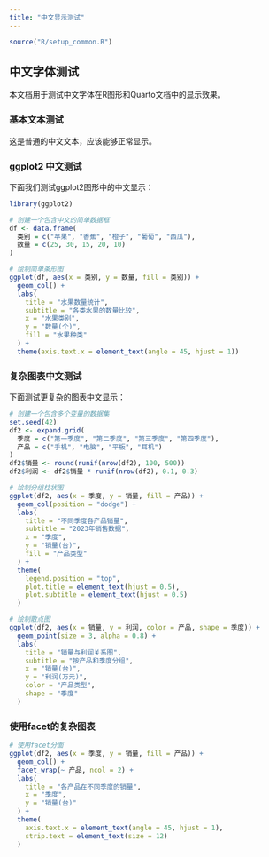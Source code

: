 ```yaml
---
title: "中文显示测试"
---
```


```r
source("R/setup_common.R")
```

## 中文字体测试

本文档用于测试中文字体在R图形和Quarto文档中的显示效果。

### 基本文本测试

这是普通的中文文本，应该能够正常显示。

### ggplot2 中文测试

下面我们测试ggplot2图形中的中文显示：

```r
library(ggplot2)

# 创建一个包含中文的简单数据框
df <- data.frame(
  类别 = c("苹果", "香蕉", "橙子", "葡萄", "西瓜"),
  数量 = c(25, 30, 15, 20, 10)
)

# 绘制简单条形图
ggplot(df, aes(x = 类别, y = 数量, fill = 类别)) +
  geom_col() +
  labs(
    title = "水果数量统计",
    subtitle = "各类水果的数量比较",
    x = "水果类别",
    y = "数量(个)",
    fill = "水果种类"
  ) +
  theme(axis.text.x = element_text(angle = 45, hjust = 1))
```

### 复杂图表中文测试

下面测试更复杂的图表中文显示：

```r
# 创建一个包含多个变量的数据集
set.seed(42)
df2 <- expand.grid(
  季度 = c("第一季度", "第二季度", "第三季度", "第四季度"),
  产品 = c("手机", "电脑", "平板", "耳机")
)
df2$销量 <- round(runif(nrow(df2), 100, 500))
df2$利润 <- df2$销量 * runif(nrow(df2), 0.1, 0.3)

# 绘制分组柱状图
ggplot(df2, aes(x = 季度, y = 销量, fill = 产品)) +
  geom_col(position = "dodge") +
  labs(
    title = "不同季度各产品销量",
    subtitle = "2023年销售数据",
    x = "季度",
    y = "销量(台)",
    fill = "产品类型"
  ) +
  theme(
    legend.position = "top",
    plot.title = element_text(hjust = 0.5),
    plot.subtitle = element_text(hjust = 0.5)
  )

# 绘制散点图
ggplot(df2, aes(x = 销量, y = 利润, color = 产品, shape = 季度)) +
  geom_point(size = 3, alpha = 0.8) +
  labs(
    title = "销量与利润关系图",
    subtitle = "按产品和季度分组",
    x = "销量(台)",
    y = "利润(万元)",
    color = "产品类型",
    shape = "季度"
  )
```

### 使用facet的复杂图表

```r
# 使用facet分面
ggplot(df2, aes(x = 季度, y = 销量, fill = 产品)) +
  geom_col() +
  facet_wrap(~ 产品, ncol = 2) +
  labs(
    title = "各产品在不同季度的销量",
    x = "季度",
    y = "销量(台)"
  ) +
  theme(
    axis.text.x = element_text(angle = 45, hjust = 1),
    strip.text = element_text(size = 12)
  )
``` 